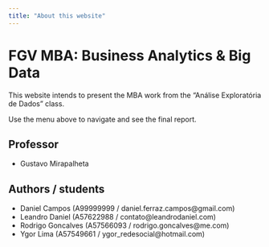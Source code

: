 ```yaml
---
title: "About this website"
---
```


# FGV MBA: Business Analytics & Big Data

This website intends to present the MBA work from the "Análise Exploratória de Dados" class.

Use the menu above to navigate and see the final report.

## Professor
- Gustavo Mirapalheta

## Authors / students
- Daniel Campos (A99999999 / daniel.ferraz.campos@gmail.com)
- Leandro Daniel (A57622988 / contato@leandrodaniel.com)
- Rodrigo Goncalves (A57566093 / rodrigo.goncalves@me.com)
- Ygor Lima (A57549661 / ygor_redesocial@hotmail.com)
